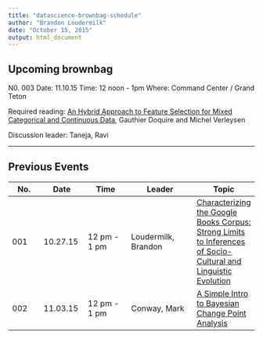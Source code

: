 ```yaml
---
title: "datascience-brownbag-schedule"
author: "Brandon Loudermilk"
date: "October 15, 2015"
output: html_document
---
```


## Upcoming brownbag 

N0. 003
Date: 11.10.15
Time: 12 noon - 1pm
Where: Command Center / Grand Teton

Required reading: [An Hybrid Approach to Feature Selection for Mixed Categorical and Continuous Data](https://github.com/loudermilk/brownbag/blob/master/articles/kdir11gd.pdf), Gauthier Doquire and Michel Verleysen 
                  
Discussion leader: Taneja, Ravi

----------

## Previous Events

No. | Date | Time | Leader | Topic
--- | ---- | ---- | ------ | -----
001 | 10.27.15 | 12 pm - 1 pm | Loudermilk, Brandon | [Characterizing the Google Books Corpus: Strong Limits to Inferences of Socio-Cultural and Linguistic Evolution](http://www.plosone.org/article/Authors/info:doi/10.1371/journal.pone.0137041)
002 | 11.03.15 | 12 pm - 1 pm | Conway, Mark | [A Simple Intro to Bayesian Change Point Analysis](http://qualityandinnovation.com/2015/07/14/a-simple-intro-to-bayesian-change-point-analysis/)
